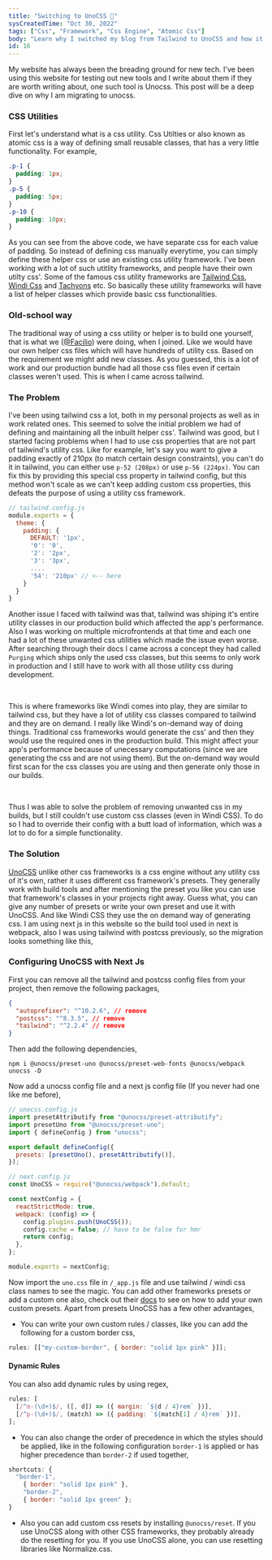 ```yaml
---
title: "Switching to UnoCSS 🌈"
sysCreatedTime: "Oct 30, 2022"
tags: ["Css", "Framework", "Css Engine", "Atomic Css"]
body: "Learn why I switched my blog from Tailwind to UnoCSS and how it impacted performance. Also learn on how to configure unocss with nextjs."
id: 16
---
```


My website has always been the breading ground for new tech. I've been using this website for testing out new tools and
I write about them if they are worth writing about, one such tool is Unocss. This post will be a deep dive on why I am
migrating to unocss.

### CSS Utilities

First let's understand what is a css utility. Css Utilties or also known as atomic css is a way of defining small reusable classes,
that has a very little functionality. For example,

```css
.p-1 {
  padding: 1px;
}
.p-5 {
  padding: 5px;
}
.p-10 {
  padding: 10px;
}
```

As you can see from the above code, we have separate css for each value of padding. So instead of defining css manually
everytime, you can simply define these helper css or use an existing css utility framework. I've been
working with a lot of such utitlity frameworks, and people have their own utilty css'. Some of the famous css utility
frameworks are [Tailwind Css](https://tailwindcss.com/), [Windi Css](https://windicss.org/) and [Tachyons](https://tachyons.io/)
etc. So basically these utility frameworks will have a list of helper classes which provide basic css functionalities.

### Old-school way

The traditional way of using a css utility or helper is to build one yourself, that is what we ([@Facilio](https://facilio.com/))
were doing, when I joined. Like we would have our own helper css files which will have hundreds of utility css. Based on the
requirement we might add new classes. As you guessed, this is a lot of work and our production bundle had all
those css files even if certain classes weren't used. This is when I came across tailwind.

### The Problem

I've been using tailwind css a lot, both in my personal projects as well as in work related ones. This seemed to
solve the initial problem we had of defining and maintaining all the inbuilt helper css'. Tailwind was good, but
I started facing problems when I had to use css properties that are not part of tailwind's utility css. Like for example,
let's say you want to give a padding exactly of 210px (to match certain design constraints), you can't do it in tailwind,
you can either use `p-52 (208px)` or use `p-56 (224px)`. You can fix this by providing this special css property in
tailwind config, but this method won't scale as we can't keep adding custom css properties, this defeats the purpose of
using a utility css framework.

```js
// tailwind.config.js
module.exports = {
  theme: {
    padding: {
      DEFAULT: '1px',
      '0': '0',
      '2': '2px',
      '3': '3px',
      ....
      '54': '210px' // <-- here
    }
  }
}
```

Another issue I faced with tailwind was that, tailwind was shiping it's entire utility classes
in our production build which affected the app's performance. Also I was working on multiple microfrontends at that
time and each one had a lot of these unwanted css utilities which made the issue even worse. After searching through
their docs I came across a concept they had called `Purging` which ships only the used css classes,
but this seems to only work in production and I still have to work with all those utility css during development.

<br />

This is where frameworks like Windi comes into play, they are similar to tailwind css, but they have a lot of utility
css classes compared to tailwind and they are on demand. I really like Windi's on-demand way of doing things. Traditional css
frameworks would generate the css' and then they would use the required ones in the production build. This might affect
your app's performance because of unecessary computations (since we are generating the css and are not using them). But
the on-demand way would first scan for the css classes you are using and then generate only those in our builds.

<br />

Thus I was able to solve the problem of removing unwanted css in my builds, but I still couldn't use custom css classes
(even in Windi CSS). To do so I had to override their config with a butt load of information, which was a lot to do for
a simple functionality.

### The Solution

[UnoCSS](https://github.com/unocss/unocss) unlike other css frameworks is a css engine without any utility css of it's own, rather it uses different css framework's
presets. They generally work with build tools and after mentioning the preset you like you can use that framework's classes
in your projects right away. Guess what, you can give any number of presets or write your own preset and use it with UnoCSS.
And like Windi CSS they use the on demand way of generating css. I am using next js in this website so the build tool used
in next is webpack, also I was using tailwind with postcss previously, so the migration looks something like this,

### Configuring UnoCSS with Next Js

First you can remove all the tailwind and postcss config files from your project, then remove the following packages,

```json
{
  "autoprefixer": "^10.2.6", // remove
  "postcss": "^8.3.5", // remove
  "tailwind": "^2.2.4" // remove
}
```

Then add the following dependencies,

```shell
npm i @unocss/preset-uno @unocss/preset-web-fonts @unocss/webpack unocss -D
```

Now add a unocss config file and a next js config file (If you never had one like me before),

```js
// unocss.config.js
import presetAttributify from "@unocss/preset-attributify";
import presetUno from "@unocss/preset-uno";
import { defineConfig } from "unocss";

export default defineConfig({
  presets: [presetUno(), presetAttributify()],
});
```

```js
// next.config.js
const UnoCSS = require("@unocss/webpack").default;

const nextConfig = {
  reactStrictMode: true,
  webpack: (config) => {
    config.plugins.push(UnoCSS());
    config.cache = false; // have to be false for hmr
    return config;
  },
};

module.exports = nextConfig;
```

Now import the `uno.css` file in `/_app.js` file and use tailwind / windi css class names to see the magic.
You can add other frameworks presets or add a custom one also, check out their [docs](https://github.com/unocss/unocss)
to see on how to add your own custom presets. Apart from presets UnoCSS has a few other advantages,

- You can write your own custom rules / classes, like you can add the following for a custom border css,

```js
rules: [["my-custom-border", { border: "solid 1px pink" }]];
```

#### Dynamic Rules

You can also add dynamic rules by using regex,

```js
rules: [
  [/^m-(\d+)$/, ([, d]) => ({ margin: `${d / 4}rem` })],
  [/^p-(\d+)$/, (match) => ({ padding: `${match[1] / 4}rem` })],
];
```

- You can also change the order of precedence in which the styles should be applied, like in the following configuration
  `border-1` is applied or has higher precedence than `border-2` if used together,

```js
shortcuts: {
  "border-1",
    { border: "solid 1px pink" },
    "border-2",
    { border: "solid 1px green" };
}
```

- Also you can add custom css resets by installing `@unocss/reset`. If you use UnoCSS along with other CSS frameworks,
  they probably already do the resetting for you. If you use UnoCSS alone, you can use resetting libraries like Normalize.css.

